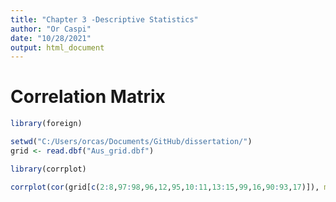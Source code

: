 ```yaml
---
title: "Chapter 3 -Descriptive Statistics"
author: "Or Caspi"
date: "10/28/2021"
output: html_document
---
```


# Correlation Matrix

```r
library(foreign)

setwd("C:/Users/orcas/Documents/GitHub/dissertation/")
grid <- read.dbf("Aus_grid.dbf")
```

```r
library(corrplot)

corrplot(cor(grid[c(2:8,97:98,96,12,95,10:11,13:15,99,16,90:93,17)]), method="number", type="lower")
```
